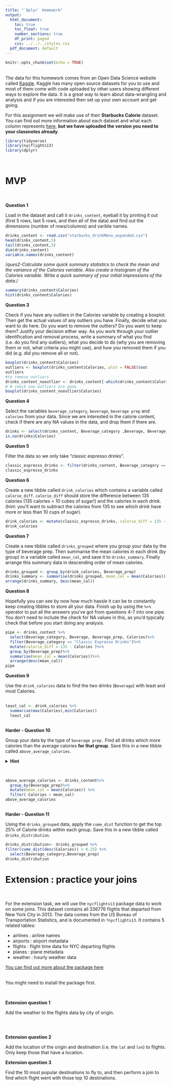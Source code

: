 ```yaml
---
title: "`Dplyr` Homework"
output:
  html_document:
    toc: true
    toc_float: true
    number_sections: true
    df_print: paged
    css: ../../../styles.css
  pdf_document: default
---
```


```r
knitr::opts_chunk$set(echo = TRUE)
```

<br>
The data for this homework comes from an Open Data Science website called [Kaggle](https://www.kaggle.com/). Kaggle has many open source datasets for you to use and most of them come with code uploaded by other users showing different ways to explore the data. It is a great way to learn about data-wrangling and analysis and if you are interested then set up your own account and get going. 

For this assignment we will make use of their **Starbucks Calorie** dataset. You can find out more information about each dataset and what each column represents [here](https://www.kaggle.com/starbucks/starbucks-menu), **but we have uploaded the version you need to your classnotes already**.   

```r
library(tidyverse)
library(nycflights13)
library(dplyr)

```

<br>

# MVP

<br>

**Question 1**

Load in the dataset and call it `drinks_content`, eyeball it by printing it out (first 5 rows, last 5 rows, and then all of the data) and find out the dimensions (number of rows/columns) and varible names. 
<br>

```r
drinks_content <- read.csv("starbucks_drinkMenu_expanded.csv")
head(drinks_content,5)
tail(drinks_content,5)
dim(drinks_content)
variable.names(drinks_content)

```
/*ques2-Calculate some quick summary statistics to check the mean and the variance of the Calories variable. Also create a histogram of the Calories variable. Write a quick summary of your initial impressions of the data.*/

```r
summary(drinks_content$Calories)
hist(drinks_content$Calories)


```


**Question 3**

Check if you have any outliers in the Calories variable by creating a boxplot. Then get the actual values of any outliers you have. Finally, decide what you want to do here. Do you want to remove the outliers? Do you want to keep them? Justify your decision either way. As you work through your outlier identification and removal process, write a summary of what you find (i.e. do you find any outliers), what you decide to do (why you are removing them or not, what criteria you might use), and how you removed them if you did (e.g. did you remove all or not). 
```r
boxplot(drinks_content$Calories)
outliers <- boxplot(drinks_content$Calories, plot = FALSE)$out
outliers
#to remove outliers
drinks_content_nooutlier <- drinks_content[-which(drinks_content$Calories %in% outliers),]
# # check now outliers are gone
boxplot(drinks_content_nooutlier$Calories)
```



**Question 4**

Select the variables `beverage_category`, `beverage`, `beverage prep` and `calories` from your data. Since we are interested in the calorie content, check if there are any NA values in the data, and drop them if there are. 
```r
drinks <- select(drinks_content, Beverage_category ,Beverage, Beverage_prep ,Calories)
is.na(drinks$Calories)

```



**Question 5**

Filter the data so we only take "classic espresso drinks".
<br>

```r
classic_espresso_drinks <- filter(drinks_content, Beverage_category == "Classic Espresso Drinks")
classic_espresso_drinks
```

**Question 6**

Create a new tibble called `drink_calories` which contains a variable called `calorie_diff`. `calorie_diff` should store the difference between 135 calories (135 calories = 10 cubes of sugar!) and the calories in each drink. 
(hint: you'll want to subtract the calories from 135 to see which drink have more or less than 10 cups of sugar). 
<br>

```r
drink_calories <- mutate(classic_espresso_drinks, calorie_diff = 135 - Calories )
drink_calories
```

**Question 7**

Create a new tibble called `drinks_grouped` where you group your data by the type of beverage prep. Then summarise the mean calories in each drink (by group) in a variable called `mean_cal`, and save it to `drinks_summary`. Finally arrange this summary data in descending order of mean calories. 
<br>
```r
drinks_grouped <- group_by(drink_calories, Beverage_prep)
drinks_summary <- summarise(drinks_grouped, mean_cal = mean(Calories))
arrange(drinks_summary, desc(mean_cal))
```


**Question 8**

Hopefully you can see by now how much hassle it can be to constantly keep creating tibbles to store all your data. 
Finish up by using the `%>%` operator to put all the answers you've got from questions 4-7 into one pipe. You don't need to include the check for NA values in this, as you'd typically check that before you start doing any analysis. 
<br>

```r
pipe <- drinks_content %>%
  select(Beverage_category, Beverage, Beverage_prep, Calories)%>%
  filter(Beverage_category == "Classic Espresso Drinks")%>%
  mutate(calorie_diff = 135 - Calories )%>%
  group_by(Beverage_prep)%>%
  summarise(mean_cal = mean(Calories))%>%
  arrange(desc(mean_cal))
pipe

```



**Question 9**

Use the `drink_calories` data to find the two drinks (`Beverage`) with least and most Calories.   
<br>
```r
least_cal <- drink_calories %>%
  summarise(max(Calories),min(Calories))
  least_cal
  
```


**Harder - Question 10**

Group your data by the type of `beverage prep.` Find all drinks which more calories than the average calories **for that group**. Save this in a new tibble called `above_average_calories`. 

<details>
<summary>**Hint**</summary>
As an intermediate step you may which to create a new column which has the mean calories for the group of drinks each drink belongs to
</details>
<br>
```r
above_average_calories <- drinks_content%>%
  group_by(Beverage_prep)%>%
  mutate(mean_cal = mean(Calories)) %>%
  filter( Calories > mean_cal)
above_average_calories
  
```

**Harder - Question 11**

Using the `drinks_grouped` data, apply the `cume_dist` function to get the top 25% of Calorie drinks within each group. Save this in a new tibble called `drinks_distribution`.
<br>

```r
drinks_distribution<- drinks_grouped %>%
filter(cume_dist(desc(Calories)) < 0.25) %>%
  select(Beverage_category,Beverage_prep)
drinks_distribution
```


# Extension : practice your joins
<br>

For the extension task, we will use the `nycflights13` package data to work on some joins. This dataset contains all 336776 flights that departed from New York City in 2013. The data comes from the US Bureau of Transportation Statistics, and is documented in `?nycflights13`. It contains 5 related tables: 

* airlines : airline names
* airports : airport metadata
* flights  : flight time data for NYC departing flights 
* planes   : plane metadata
* weather  : hourly weather data 

[You can find out more about the package here]( https://CRAN.R-project.org/package=nycflights13)  
<br>

You might need to install the package first. 

<br>

**Extension question 1**

Add the weather to the flights data by city of origin.  

<br>

```r

```

**Extension question 2**

Add the location of the origin and destination (i.e. the `lat` and `lon`) to flights. Only keep those that have a location. 
<br>


**Extension question 3**

Find the 10 most popular destinations to fly to, and then perform a join to find which flight went with those top 10 destinations. 
<br>

